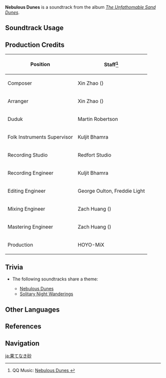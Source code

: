 {{Soundtrack Infobox
|image          = The Unfathomable Sand Dunes.png
|album          = The Unfathomable Sand Dunes
|disc           = 2
|number         = 90
|featured       =
|featured2      =
|featured3      =
|featured_disc  =
|featured_disc2 =
|featured_disc3 =
|youtube_id     = MfR4rrzo5mE
|spotify_id     = 3vHGqOJ3MfcEWkEeGFzSkK
|previous       = Obscure Mirage
|next           = On the Barren Sands
}}
'''Nebulous Dunes''' is a soundtrack from the album ''[[The Unfathomable Sand Dunes]]''.

==Soundtrack Usage==
{{Soundtrack Usage
|quest    = 
|location = Hypostyle Desert//day;;Land of Lower Setekh//day
|domain   = 
}}

==Production Credits==
{| class="wikitable"
! Position
! Staff<ref>QQ Music: [https://y.qq.com/n/ryqq/songDetail/000tvTZ43oLiaR Nebulous Dunes {{zh|瀚漠冥茫}}]</ref>
|-
! Composer
| Xin Zhao ({{zh|赵鑫}})
|-
! Arranger
| Xin Zhao ({{zh|赵鑫}})
|-
! Duduk
| Martin Robertson
|-
! Folk Instruments Supervisor
| Kuljit Bhamra
|-
! Recording Studio
| Redfort Studio
|-
! Recording Engineer
| Kuljit Bhamra
|-
! Editing Engineer
| George Oulton, Freddie Light
|-
! Mixing Engineer
| Zach Huang ({{zh|黄巍}})
|-
! Mastering Engineer
| Zach Huang ({{zh|黄巍}})
|-
! Production
| HOYO-MiX
|}
<!--
==Gallery==
<gallery>
</gallery>
-->

==Trivia==
* <section begin="HypostyleTheme5" />The following soundtracks share a theme:
** [[Nebulous Dunes]]
** [[Solitary Night Wanderings]] <section end="HypostyleTheme5" />

==Other Languages==
{{Other Languages
|en      = Nebulous Dunes
|zhs     = 瀚漠冥茫
|zhs_rm  = Hànmò Míngmáng
|zht     = 瀚漠冥茫
|zht_rm  = Hànmò Míngmáng
|zh_tl   = The Vast Desert Dark and Boundless
|ja      = 果てなき砂
|ja_rm   = Hatenaki Suna
|ja_tl   =
}}

==References==
{{Reflist}}

==Navigation==
{{Soundtrack Navbox|The Unfathomable Sand Dunes}}

[[ja:果てなき砂]]